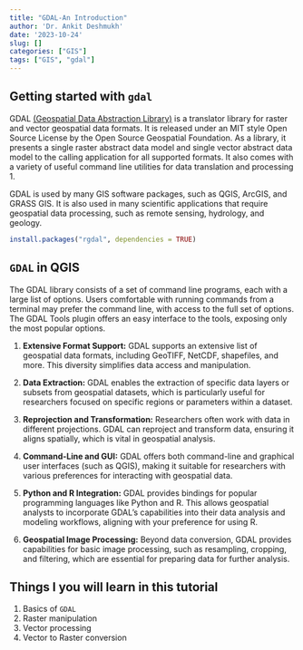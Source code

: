 ```yaml
---
title: "GDAL-An Introduction"
author: 'Dr. Ankit Deshmukh'
date: '2023-10-24'
slug: []
categories: ["GIS"]
tags: ["GIS", "gdal"]
---
```


## Getting started with `gdal`

GDAL [(Geospatial Data Abstraction Library)](http://gdal.osgeo.org) is a translator library for raster and vector geospatial data formats. It is released under an MIT style Open Source License by the Open Source Geospatial Foundation. As a library, it presents a single raster abstract data model and single vector abstract data model to the calling application for all supported formats. It also comes with a variety of useful command line utilities for data translation and processing 1.

GDAL is used by many GIS software packages, such as QGIS, ArcGIS, and GRASS GIS. It is also used in many scientific applications that require geospatial data processing, such as remote sensing, hydrology, and geology.

```r
install.packages("rgdal", dependencies = TRUE)
```


## `GDAL` in QGIS 
The GDAL library consists of a set of command line programs, each with a large list of options. Users comfortable with running commands from a terminal may prefer the command line, with access to the full set of options. The GDAL Tools plugin offers an easy interface to the tools, exposing only the most popular options.


1. **Extensive Format Support:** GDAL supports an extensive list of geospatial data formats, including GeoTIFF, NetCDF, shapefiles, and more. This diversity simplifies data access and manipulation.

2. **Data Extraction:** GDAL enables the extraction of specific data layers or subsets from geospatial datasets, which is particularly useful for researchers focused on specific regions or parameters within a dataset.

3. **Reprojection and Transformation:** Researchers often work with data in different projections. GDAL can reproject and transform data, ensuring it aligns spatially, which is vital in geospatial analysis.

4. **Command-Line and GUI:** GDAL offers both command-line and graphical user interfaces (such as QGIS), making it suitable for researchers with various preferences for interacting with geospatial data.

5. **Python and R Integration:** GDAL provides bindings for popular programming languages like Python and R. This allows geospatial analysts to incorporate GDAL's capabilities into their data analysis and modeling workflows, aligning with your preference for using R.

6. **Geospatial Image Processing:** Beyond data conversion, GDAL provides capabilities for basic image processing, such as resampling, cropping, and filtering, which are essential for preparing data for further analysis.


## Things I you will learn in this tutorial
1. Basics of `GDAL`
2. Raster manipulation 
3. Vector processing 
4. Vector to Raster conversion 

